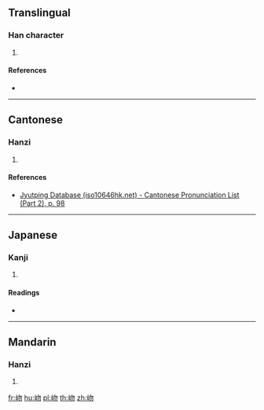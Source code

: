 ==Translingual==

===Han character===
{{Han char|rn=46|rad=山|as=04|sn=7|four=27720|canj=UPHH|ids=⿰山勿}}

# {{defn|Han|sort=山04}}

====References====
* {{Han ref|kx=0308.120|dkj=07922|dj=0607.310|hdz=10764.100|uh=5C89|ud=23689|bh=CAC4|bd=51908}}

----

==Cantonese==

===Hanzi===
{{yue-hanzi|jyut=[[mat6]]|y=mat6}}

# {{defn|lang=yue|sort=山04}}

====References====
* [http://www.iso10646hk.net/jp/document/download.jsp Jyutping Database (iso10646hk.net) - Cantonese Pronunciation List (Part 2), p. 98]

----

==Japanese==

===Kanji===
{{ja-kanji|grade=|rs=山04}}

# {{defn|lang=ja|sort=山04}}

====Readings====
* {{ja-readings|on=[[ぶつ]] (butsu), [[もち]] (mochi)|kun=}}

----

==Mandarin==

===Hanzi===
{{cmn-hanzi|pin=[[wù]] ([[wu4]])|wg=wu<sup>4</sup>}}

# {{defn|lang=cmn|sort=山04}}

[[fr:岉]]
[[hu:岉]]
[[pl:岉]]
[[th:岉]]
[[zh:岉]]